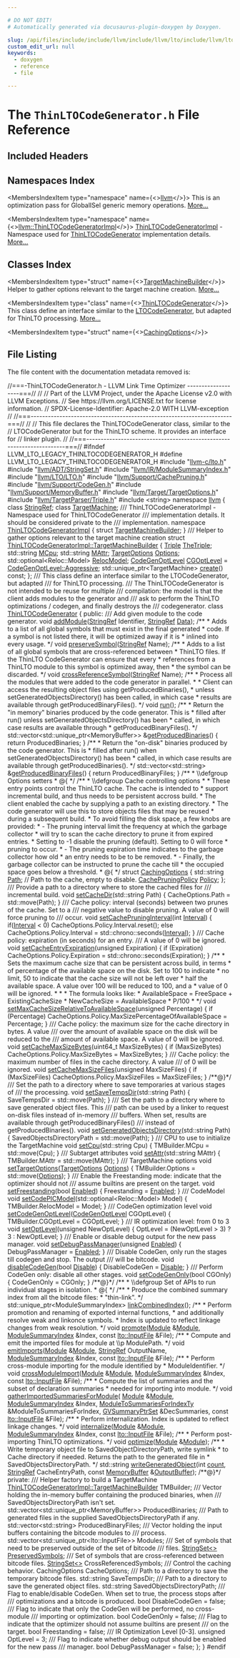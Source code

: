 ```yaml
---

# DO NOT EDIT!
# Automatically generated via docusaurus-plugin-doxygen by Doxygen.

slug: /api/files/include/include/llvm/include/llvm/lto/include/llvm/lto/legacy/thinltocodegenerator-h
custom_edit_url: null
keywords:
  - doxygen
  - reference
  - file

---
```





# The `ThinLTOCodeGenerator.h` File Reference

<DoxygenPage pluginConfig={pluginConfig}>



## Included Headers

<IncludesList>
<IncludesListItem
  filePath="llvm-c/lto.h"
  permalink="/docs/api/files/include/include/llvm-c/lto-h"
  isLocal="true" />
<IncludesListItem
  filePath="llvm/ADT/StringSet.h"
  permalink="/docs/api/files/include/include/llvm/include/llvm/adt/stringset-h"
  isLocal="true" />
<IncludesListItem
  filePath="llvm/IR/ModuleSummaryIndex.h"
  permalink="/docs/api/files/include/include/llvm/include/llvm/ir/modulesummaryindex-h"
  isLocal="true" />
<IncludesListItem
  filePath="llvm/LTO/LTO.h"
  permalink="/docs/api/files/include/include/llvm/include/llvm/lto/lto-h"
  isLocal="true" />
<IncludesListItem
  filePath="llvm/Support/CachePruning.h"
  permalink="/docs/api/files/include/include/llvm/include/llvm/support/cachepruning-h"
  isLocal="true" />
<IncludesListItem
  filePath="llvm/Support/CodeGen.h"
  permalink="/docs/api/files/include/include/llvm/include/llvm/support/codegen-h"
  isLocal="true" />
<IncludesListItem
  filePath="llvm/Support/MemoryBuffer.h"
  permalink="/docs/api/files/include/include/llvm/include/llvm/support/memorybuffer-h"
  isLocal="true" />
<IncludesListItem
  filePath="llvm/Target/TargetOptions.h"
  permalink="/docs/api/files/include/include/llvm/include/llvm/target/targetoptions-h"
  isLocal="true" />
<IncludesListItem
  filePath="llvm/TargetParser/Triple.h"
  permalink="/docs/api/files/include/include/llvm/include/llvm/targetparser/triple-h"
  isLocal="true" />
<IncludesListItem
  filePath="string"
  permalink=""
  isLocal="false" />
</IncludesList>

## Namespaces Index

<MembersIndex>

<MembersIndexItem
  type="namespace"
  name={<><a href="/docs/api/namespaces/llvm">llvm</a></>}>
This is an optimization pass for GlobalISel generic memory operations. <a href="/docs/api/namespaces/llvm/#details">More...</a>
</MembersIndexItem>

<MembersIndexItem
  type="namespace"
  name={<><a href="/docs/api/namespaces/llvm/thinltocodegeneratorimpl">llvm::ThinLTOCodeGeneratorImpl</a></>}>
<a href="/docs/api/namespaces/llvm/thinltocodegeneratorimpl">ThinLTOCodeGeneratorImpl</a> - Namespace used for <a href="/docs/api/classes/llvm/thinltocodegenerator">ThinLTOCodeGenerator</a> implementation details. <a href="/docs/api/namespaces/llvm/thinltocodegeneratorimpl/#details">More...</a>
</MembersIndexItem>

</MembersIndex>

## Classes Index

<MembersIndex>

<MembersIndexItem
  type="struct"
  name={<><a href="/docs/api/structs/llvm/thinltocodegeneratorimpl/targetmachinebuilder">TargetMachineBuilder</a></>}>
Helper to gather options relevant to the target machine creation. <a href="/docs/api/structs/llvm/thinltocodegeneratorimpl/targetmachinebuilder/#details">More...</a>
</MembersIndexItem>

<MembersIndexItem
  type="class"
  name={<><a href="/docs/api/classes/llvm/thinltocodegenerator">ThinLTOCodeGenerator</a></>}>
This class define an interface similar to the <a href="/docs/api/structs/llvm/ltocodegenerator">LTOCodeGenerator</a>, but adapted for ThinLTO processing. <a href="/docs/api/classes/llvm/thinltocodegenerator/#details">More...</a>
</MembersIndexItem>

<MembersIndexItem
  type="struct"
  name={<><a href="/docs/api/structs/llvm/thinltocodegenerator/cachingoptions">CachingOptions</a></>}>
</MembersIndexItem>

</MembersIndex>


## File Listing

The file content with the documentation metadata removed is:

<ProgramListing>

<Link id="l00001" /><CodeLine lineNumber="1"><Highlight kind="comment">//===-ThinLTOCodeGenerator.h - LLVM Link Time Optimizer -------------------===//</Highlight><Highlight kind="normal"></Highlight></CodeLine>
<Link id="l00002" /><CodeLine lineNumber="2"><Highlight kind="normal"></Highlight><Highlight kind="comment">//</Highlight><Highlight kind="normal"></Highlight></CodeLine>
<Link id="l00003" /><CodeLine lineNumber="3"><Highlight kind="normal"></Highlight><Highlight kind="comment">// Part of the LLVM Project, under the Apache License v2.0 with LLVM Exceptions.</Highlight><Highlight kind="normal"></Highlight></CodeLine>
<Link id="l00004" /><CodeLine lineNumber="4"><Highlight kind="normal"></Highlight><Highlight kind="comment">// See https://llvm.org/LICENSE.txt for license information.</Highlight><Highlight kind="normal"></Highlight></CodeLine>
<Link id="l00005" /><CodeLine lineNumber="5"><Highlight kind="normal"></Highlight><Highlight kind="comment">// SPDX-License-Identifier: Apache-2.0 WITH LLVM-exception</Highlight><Highlight kind="normal"></Highlight></CodeLine>
<Link id="l00006" /><CodeLine lineNumber="6"><Highlight kind="normal"></Highlight><Highlight kind="comment">//</Highlight><Highlight kind="normal"></Highlight></CodeLine>
<Link id="l00007" /><CodeLine lineNumber="7"><Highlight kind="normal"></Highlight><Highlight kind="comment">//===----------------------------------------------------------------------===//</Highlight><Highlight kind="normal"></Highlight></CodeLine>
<Link id="l00008" /><CodeLine lineNumber="8"><Highlight kind="normal"></Highlight><Highlight kind="comment">//</Highlight><Highlight kind="normal"></Highlight></CodeLine>
<Link id="l00009" /><CodeLine lineNumber="9"><Highlight kind="normal"></Highlight><Highlight kind="comment">// This file declares the ThinLTOCodeGenerator class, similar to the</Highlight><Highlight kind="normal"></Highlight></CodeLine>
<Link id="l00010" /><CodeLine lineNumber="10"><Highlight kind="normal"></Highlight><Highlight kind="comment">// LTOCodeGenerator but for the ThinLTO scheme. It provides an interface for</Highlight><Highlight kind="normal"></Highlight></CodeLine>
<Link id="l00011" /><CodeLine lineNumber="11"><Highlight kind="normal"></Highlight><Highlight kind="comment">// linker plugin.</Highlight><Highlight kind="normal"></Highlight></CodeLine>
<Link id="l00012" /><CodeLine lineNumber="12"><Highlight kind="normal"></Highlight><Highlight kind="comment">//</Highlight><Highlight kind="normal"></Highlight></CodeLine>
<Link id="l00013" /><CodeLine lineNumber="13"><Highlight kind="normal"></Highlight><Highlight kind="comment">//===----------------------------------------------------------------------===//</Highlight><Highlight kind="normal"></Highlight></CodeLine>
<Link id="l00014" /><CodeLine lineNumber="14"><Highlight kind="normal"></Highlight></CodeLine>
<Link id="l00015" /><CodeLine lineNumber="15"><Highlight kind="normal"></Highlight><Highlight kind="preprocessor">#ifndef LLVM&#95;LTO&#95;LEGACY&#95;THINLTOCODEGENERATOR&#95;H</Highlight><Highlight kind="normal"></Highlight></CodeLine>
<Link id="l00016" /><CodeLine lineNumber="16"><Highlight kind="normal"></Highlight><Highlight kind="preprocessor">#define LLVM&#95;LTO&#95;LEGACY&#95;THINLTOCODEGENERATOR&#95;H</Highlight><Highlight kind="normal"></Highlight></CodeLine>
<Link id="l00017" /><CodeLine lineNumber="17"><Highlight kind="normal"></Highlight></CodeLine>
<Link id="l00018" /><CodeLine lineNumber="18"><Highlight kind="normal"></Highlight><Highlight kind="preprocessor">#include &quot;<a href="/docs/api/files/include/include/llvm-c/lto-h">llvm-c/lto.h</a>&quot;</Highlight><Highlight kind="normal"></Highlight></CodeLine>
<Link id="l00019" /><CodeLine lineNumber="19"><Highlight kind="normal"></Highlight><Highlight kind="preprocessor">#include &quot;<a href="/docs/api/files/include/include/llvm/include/llvm/adt/stringset-h">llvm/ADT/StringSet.h</a>&quot;</Highlight><Highlight kind="normal"></Highlight></CodeLine>
<Link id="l00020" /><CodeLine lineNumber="20"><Highlight kind="normal"></Highlight><Highlight kind="preprocessor">#include &quot;<a href="/docs/api/files/include/include/llvm/include/llvm/ir/modulesummaryindex-h">llvm/IR/ModuleSummaryIndex.h</a>&quot;</Highlight><Highlight kind="normal"></Highlight></CodeLine>
<Link id="l00021" /><CodeLine lineNumber="21"><Highlight kind="normal"></Highlight><Highlight kind="preprocessor">#include &quot;<a href="/docs/api/files/include/include/llvm/include/llvm/lto/lto-h">llvm/LTO/LTO.h</a>&quot;</Highlight><Highlight kind="normal"></Highlight></CodeLine>
<Link id="l00022" /><CodeLine lineNumber="22"><Highlight kind="normal"></Highlight><Highlight kind="preprocessor">#include &quot;<a href="/docs/api/files/include/include/llvm/include/llvm/support/cachepruning-h">llvm/Support/CachePruning.h</a>&quot;</Highlight><Highlight kind="normal"></Highlight></CodeLine>
<Link id="l00023" /><CodeLine lineNumber="23"><Highlight kind="normal"></Highlight><Highlight kind="preprocessor">#include &quot;<a href="/docs/api/files/include/include/llvm/include/llvm/support/codegen-h">llvm/Support/CodeGen.h</a>&quot;</Highlight><Highlight kind="normal"></Highlight></CodeLine>
<Link id="l00024" /><CodeLine lineNumber="24"><Highlight kind="normal"></Highlight><Highlight kind="preprocessor">#include &quot;<a href="/docs/api/files/include/include/llvm/include/llvm/support/memorybuffer-h">llvm/Support/MemoryBuffer.h</a>&quot;</Highlight><Highlight kind="normal"></Highlight></CodeLine>
<Link id="l00025" /><CodeLine lineNumber="25"><Highlight kind="normal"></Highlight><Highlight kind="preprocessor">#include &quot;<a href="/docs/api/files/include/include/llvm/include/llvm/target/targetoptions-h">llvm/Target/TargetOptions.h</a>&quot;</Highlight><Highlight kind="normal"></Highlight></CodeLine>
<Link id="l00026" /><CodeLine lineNumber="26"><Highlight kind="normal"></Highlight><Highlight kind="preprocessor">#include &quot;<a href="/docs/api/files/include/include/llvm/include/llvm/targetparser/triple-h">llvm/TargetParser/Triple.h</a>&quot;</Highlight><Highlight kind="normal"></Highlight></CodeLine>
<Link id="l00027" /><CodeLine lineNumber="27"><Highlight kind="normal"></Highlight></CodeLine>
<Link id="l00028" /><CodeLine lineNumber="28"><Highlight kind="normal"></Highlight><Highlight kind="preprocessor">#include &lt;string&gt;</Highlight><Highlight kind="normal"></Highlight></CodeLine>
<Link id="l00029" /><CodeLine lineNumber="29"><Highlight kind="normal"></Highlight></CodeLine>
<Link id="l00030" /><CodeLine lineNumber="30"><Highlight kind="normal"></Highlight><Highlight kind="keyword">namespace </Highlight><Highlight kind="normal"><a href="/docs/api/namespaces/llvm">llvm</a> &#123;</Highlight></CodeLine>
<Link id="l00031" /><CodeLine lineNumber="31"><Highlight kind="normal"></Highlight><Highlight kind="keyword">class </Highlight><Highlight kind="normal"><a href="/docs/api/classes/llvm/stringref">StringRef</a>;</Highlight></CodeLine>
<Link id="l00032" /><CodeLine lineNumber="32"><Highlight kind="normal"></Highlight><Highlight kind="keyword">class </Highlight><Highlight kind="normal"><a href="/docs/api/classes/llvm/targetmachine">TargetMachine</a>;</Highlight></CodeLine>
<Link id="l00033" /><CodeLine lineNumber="33"><Highlight kind="normal"></Highlight><Highlight kind="comment"></Highlight></CodeLine>
<Link id="l00034" /><CodeLine lineNumber="34"><Highlight kind="comment">/// ThinLTOCodeGeneratorImpl - Namespace used for ThinLTOCodeGenerator</Highlight></CodeLine>
<Link id="l00035" /><CodeLine lineNumber="35"><Highlight kind="comment">/// implementation details. It should be considered private to the</Highlight></CodeLine>
<Link id="l00036" /><CodeLine lineNumber="36"><Highlight kind="comment">/// implementation.</Highlight><Highlight kind="normal"></Highlight></CodeLine>
<Link id="l00037" /><CodeLine lineNumber="37" lineLink="/docs/api/namespaces/llvm/thinltocodegeneratorimpl"><Highlight kind="normal"></Highlight><Highlight kind="keyword">namespace </Highlight><Highlight kind="normal"><a href="/docs/api/namespaces/llvm/thinltocodegeneratorimpl">ThinLTOCodeGeneratorImpl</a> &#123;</Highlight></CodeLine>
<Link id="l00038" /><CodeLine lineNumber="38"><Highlight kind="normal"></Highlight><Highlight kind="keyword">struct </Highlight><Highlight kind="normal"><a href="/docs/api/structs/llvm/thinltocodegeneratorimpl/targetmachinebuilder">TargetMachineBuilder</a>;</Highlight></CodeLine>
<Link id="l00039" /><CodeLine lineNumber="39"><Highlight kind="normal">&#125;</Highlight></CodeLine>
<Link id="l00040" /><CodeLine lineNumber="40"><Highlight kind="normal"></Highlight><Highlight kind="comment"></Highlight></CodeLine>
<Link id="l00041" /><CodeLine lineNumber="41"><Highlight kind="comment">/// Helper to gather options relevant to the target machine creation</Highlight><Highlight kind="normal"></Highlight></CodeLine>
<Link id="l00042" /><CodeLine lineNumber="42" lineLink="/docs/api/structs/llvm/thinltocodegeneratorimpl/targetmachinebuilder"><Highlight kind="normal"></Highlight><Highlight kind="keyword">struct </Highlight><Highlight kind="normal"><a href="/docs/api/structs/llvm/thinltocodegeneratorimpl/targetmachinebuilder">ThinLTOCodeGeneratorImpl::TargetMachineBuilder</a> &#123;</Highlight></CodeLine>
<Link id="l00043" /><CodeLine lineNumber="43" lineLink="/docs/api/structs/llvm/thinltocodegeneratorimpl/targetmachinebuilder/#a3d090359baa2bc30408e907adda03fac"><Highlight kind="normal">  <a href="/docs/api/classes/llvm/triple">Triple</a> <a href="/docs/api/structs/llvm/thinltocodegeneratorimpl/targetmachinebuilder/#a3d090359baa2bc30408e907adda03fac">TheTriple</a>;</Highlight></CodeLine>
<Link id="l00044" /><CodeLine lineNumber="44" lineLink="/docs/api/structs/llvm/thinltocodegeneratorimpl/targetmachinebuilder/#a06cf12c8177f10834c0aead2763f9120"><Highlight kind="normal">  std::string <a href="/docs/api/structs/llvm/thinltocodegeneratorimpl/targetmachinebuilder/#a06cf12c8177f10834c0aead2763f9120">MCpu</a>;</Highlight></CodeLine>
<Link id="l00045" /><CodeLine lineNumber="45" lineLink="/docs/api/structs/llvm/thinltocodegeneratorimpl/targetmachinebuilder/#a2eb44751a3e8aff58119fd0145dd7d18"><Highlight kind="normal">  std::string <a href="/docs/api/structs/llvm/thinltocodegeneratorimpl/targetmachinebuilder/#a2eb44751a3e8aff58119fd0145dd7d18">MAttr</a>;</Highlight></CodeLine>
<Link id="l00046" /><CodeLine lineNumber="46" lineLink="/docs/api/structs/llvm/thinltocodegeneratorimpl/targetmachinebuilder/#ab2453cdc658e93b250f98b04e27be439"><Highlight kind="normal">  <a href="/docs/api/classes/llvm/targetoptions">TargetOptions</a> <a href="/docs/api/structs/llvm/thinltocodegeneratorimpl/targetmachinebuilder/#ab2453cdc658e93b250f98b04e27be439">Options</a>;</Highlight></CodeLine>
<Link id="l00047" /><CodeLine lineNumber="47" lineLink="/docs/api/structs/llvm/thinltocodegeneratorimpl/targetmachinebuilder/#ac601aa74c8e90d0be29cf5228279f20d"><Highlight kind="normal">  std::optional&lt;Reloc::Model&gt; <a href="/docs/api/structs/llvm/thinltocodegeneratorimpl/targetmachinebuilder/#ac601aa74c8e90d0be29cf5228279f20d">RelocModel</a>;</Highlight></CodeLine>
<Link id="l00048" /><CodeLine lineNumber="48" lineLink="/docs/api/structs/llvm/thinltocodegeneratorimpl/targetmachinebuilder/#add469ed4300520656f905214e9c3dbb6"><Highlight kind="normal">  <a href="/docs/api/namespaces/llvm/#a8ec1bf8d7b792ca9fac56f8514db18d2">CodeGenOptLevel</a> <a href="/docs/api/structs/llvm/thinltocodegeneratorimpl/targetmachinebuilder/#add469ed4300520656f905214e9c3dbb6">CGOptLevel</a> = <a href="/docs/api/namespaces/llvm/#a8ec1bf8d7b792ca9fac56f8514db18d2a389a96d0d9b3feb46b8c9d941566a4ae">CodeGenOptLevel::Aggressive</a>;</Highlight></CodeLine>
<Link id="l00049" /><CodeLine lineNumber="49"><Highlight kind="normal"></Highlight></CodeLine>
<Link id="l00050" /><CodeLine lineNumber="50"><Highlight kind="normal">  std::unique&#95;ptr&lt;TargetMachine&gt; <a href="/docs/api/structs/llvm/thinltocodegeneratorimpl/targetmachinebuilder/#a057a55d2ecdfd54087c9d8ffbe9f9c2a">create</a>() </Highlight><Highlight kind="keyword">const</Highlight><Highlight kind="normal">;</Highlight></CodeLine>
<Link id="l00051" /><CodeLine lineNumber="51"><Highlight kind="normal">&#125;;</Highlight></CodeLine>
<Link id="l00052" /><CodeLine lineNumber="52"><Highlight kind="normal"></Highlight><Highlight kind="comment"></Highlight></CodeLine>
<Link id="l00053" /><CodeLine lineNumber="53"><Highlight kind="comment">/// This class define an interface similar to the LTOCodeGenerator, but adapted</Highlight></CodeLine>
<Link id="l00054" /><CodeLine lineNumber="54"><Highlight kind="comment">/// for ThinLTO processing.</Highlight></CodeLine>
<Link id="l00055" /><CodeLine lineNumber="55"><Highlight kind="comment">/// The ThinLTOCodeGenerator is not intended to be reuse for multiple</Highlight></CodeLine>
<Link id="l00056" /><CodeLine lineNumber="56"><Highlight kind="comment">/// compilation: the model is that the client adds modules to the generator and</Highlight></CodeLine>
<Link id="l00057" /><CodeLine lineNumber="57"><Highlight kind="comment">/// ask to perform the ThinLTO optimizations / codegen, and finally destroys the</Highlight></CodeLine>
<Link id="l00058" /><CodeLine lineNumber="58"><Highlight kind="comment">/// codegenerator.</Highlight><Highlight kind="normal"></Highlight></CodeLine>
<Link id="l00059" /><CodeLine lineNumber="59" lineLink="/docs/api/classes/llvm/thinltocodegenerator"><Highlight kind="normal"></Highlight><Highlight kind="keyword">class </Highlight><Highlight kind="normal"><a href="/docs/api/classes/llvm/thinltocodegenerator">ThinLTOCodeGenerator</a> &#123;</Highlight></CodeLine>
<Link id="l00060" /><CodeLine lineNumber="60"><Highlight kind="normal"></Highlight><Highlight kind="keyword">public</Highlight><Highlight kind="normal">:</Highlight><Highlight kind="comment"></Highlight></CodeLine>
<Link id="l00061" /><CodeLine lineNumber="61"><Highlight kind="comment">  /// Add given module to the code generator.</Highlight><Highlight kind="normal"></Highlight></CodeLine>
<Link id="l00062" /><CodeLine lineNumber="62"><Highlight kind="normal">  </Highlight><Highlight kind="keywordtype">void</Highlight><Highlight kind="normal"> <a href="/docs/api/classes/llvm/thinltocodegenerator/#aae11df24f1943d8d885a6cc0f6504b25">addModule</a>(<a href="/docs/api/classes/llvm/stringref">StringRef</a> Identifier, <a href="/docs/api/classes/llvm/stringref">StringRef</a> <a href="/docs/api/namespaces/llvm/#aa20539e89704d20b98b97e9c3feac934">Data</a>);</Highlight></CodeLine>
<Link id="l00063" /><CodeLine lineNumber="63"><Highlight kind="normal"></Highlight><Highlight kind="comment"></Highlight></CodeLine>
<Link id="l00064" /><CodeLine lineNumber="64"><Highlight kind="comment">  /&#42;&#42;</Highlight></CodeLine>
<Link id="l00065" /><CodeLine lineNumber="65"><Highlight kind="comment">   &#42; Adds to a list of all global symbols that must exist in the final generated</Highlight></CodeLine>
<Link id="l00066" /><CodeLine lineNumber="66"><Highlight kind="comment">   &#42; code. If a symbol is not listed there, it will be optimized away if it is</Highlight></CodeLine>
<Link id="l00067" /><CodeLine lineNumber="67"><Highlight kind="comment">   &#42; inlined into every usage.</Highlight></CodeLine>
<Link id="l00068" /><CodeLine lineNumber="68"><Highlight kind="comment">   &#42;/</Highlight><Highlight kind="normal"></Highlight></CodeLine>
<Link id="l00069" /><CodeLine lineNumber="69"><Highlight kind="normal">  </Highlight><Highlight kind="keywordtype">void</Highlight><Highlight kind="normal"> <a href="/docs/api/classes/llvm/thinltocodegenerator/#a0d863527fbd7b2fe4ca8dc51d6c8d525">preserveSymbol</a>(<a href="/docs/api/classes/llvm/stringref">StringRef</a> Name);</Highlight></CodeLine>
<Link id="l00070" /><CodeLine lineNumber="70"><Highlight kind="normal"></Highlight><Highlight kind="comment"></Highlight></CodeLine>
<Link id="l00071" /><CodeLine lineNumber="71"><Highlight kind="comment">  /&#42;&#42;</Highlight></CodeLine>
<Link id="l00072" /><CodeLine lineNumber="72"><Highlight kind="comment">   &#42; Adds to a list of all global symbols that are cross-referenced between</Highlight></CodeLine>
<Link id="l00073" /><CodeLine lineNumber="73"><Highlight kind="comment">   &#42; ThinLTO files. If the ThinLTO CodeGenerator can ensure that every</Highlight></CodeLine>
<Link id="l00074" /><CodeLine lineNumber="74"><Highlight kind="comment">   &#42; references from a ThinLTO module to this symbol is optimized away, then</Highlight></CodeLine>
<Link id="l00075" /><CodeLine lineNumber="75"><Highlight kind="comment">   &#42; the symbol can be discarded.</Highlight></CodeLine>
<Link id="l00076" /><CodeLine lineNumber="76"><Highlight kind="comment">   &#42;/</Highlight><Highlight kind="normal"></Highlight></CodeLine>
<Link id="l00077" /><CodeLine lineNumber="77"><Highlight kind="normal">  </Highlight><Highlight kind="keywordtype">void</Highlight><Highlight kind="normal"> <a href="/docs/api/classes/llvm/thinltocodegenerator/#a8fc86965bafc089b4e28d6bc3c9b71ab">crossReferenceSymbol</a>(<a href="/docs/api/classes/llvm/stringref">StringRef</a> Name);</Highlight></CodeLine>
<Link id="l00078" /><CodeLine lineNumber="78"><Highlight kind="normal"></Highlight><Highlight kind="comment"></Highlight></CodeLine>
<Link id="l00079" /><CodeLine lineNumber="79"><Highlight kind="comment">  /&#42;&#42;</Highlight></CodeLine>
<Link id="l00080" /><CodeLine lineNumber="80"><Highlight kind="comment">   &#42; Process all the modules that were added to the code generator in parallel.</Highlight></CodeLine>
<Link id="l00081" /><CodeLine lineNumber="81"><Highlight kind="comment">   &#42;</Highlight></CodeLine>
<Link id="l00082" /><CodeLine lineNumber="82"><Highlight kind="comment">   &#42; Client can access the resulting object files using getProducedBinaries(),</Highlight></CodeLine>
<Link id="l00083" /><CodeLine lineNumber="83"><Highlight kind="comment">   &#42; unless setGeneratedObjectsDirectory() has been called, in which case</Highlight></CodeLine>
<Link id="l00084" /><CodeLine lineNumber="84"><Highlight kind="comment">   &#42; results are available through getProducedBinaryFiles().</Highlight></CodeLine>
<Link id="l00085" /><CodeLine lineNumber="85"><Highlight kind="comment">   &#42;/</Highlight><Highlight kind="normal"></Highlight></CodeLine>
<Link id="l00086" /><CodeLine lineNumber="86"><Highlight kind="normal">  </Highlight><Highlight kind="keywordtype">void</Highlight><Highlight kind="normal"> <a href="/docs/api/classes/llvm/thinltocodegenerator/#a8f109c8e5687e9ee05ee86648c229398">run</a>();</Highlight></CodeLine>
<Link id="l00087" /><CodeLine lineNumber="87"><Highlight kind="normal"></Highlight><Highlight kind="comment"></Highlight></CodeLine>
<Link id="l00088" /><CodeLine lineNumber="88"><Highlight kind="comment">  /&#42;&#42;</Highlight></CodeLine>
<Link id="l00089" /><CodeLine lineNumber="89"><Highlight kind="comment">   &#42; Return the &quot;in memory&quot; binaries produced by the code generator. This is</Highlight></CodeLine>
<Link id="l00090" /><CodeLine lineNumber="90"><Highlight kind="comment">   &#42; filled after run() unless setGeneratedObjectsDirectory() has been</Highlight></CodeLine>
<Link id="l00091" /><CodeLine lineNumber="91"><Highlight kind="comment">   &#42; called, in which case results are available through</Highlight></CodeLine>
<Link id="l00092" /><CodeLine lineNumber="92"><Highlight kind="comment">   &#42; getProducedBinaryFiles().</Highlight></CodeLine>
<Link id="l00093" /><CodeLine lineNumber="93"><Highlight kind="comment">   &#42;/</Highlight><Highlight kind="normal"></Highlight></CodeLine>
<Link id="l00094" /><CodeLine lineNumber="94" lineLink="/docs/api/classes/llvm/thinltocodegenerator/#a73f6c6916269fbca6fd4a36fa8435af4"><Highlight kind="normal">  std::vector&lt;std::unique&#95;ptr&lt;MemoryBuffer&gt;&gt; &amp;<a href="/docs/api/classes/llvm/thinltocodegenerator/#a73f6c6916269fbca6fd4a36fa8435af4">getProducedBinaries</a>() &#123;</Highlight></CodeLine>
<Link id="l00095" /><CodeLine lineNumber="95"><Highlight kind="normal">    </Highlight><Highlight kind="keywordflow">return</Highlight><Highlight kind="normal"> ProducedBinaries;</Highlight></CodeLine>
<Link id="l00096" /><CodeLine lineNumber="96"><Highlight kind="normal">  &#125;</Highlight></CodeLine>
<Link id="l00097" /><CodeLine lineNumber="97"><Highlight kind="normal"></Highlight><Highlight kind="comment"></Highlight></CodeLine>
<Link id="l00098" /><CodeLine lineNumber="98"><Highlight kind="comment">  /&#42;&#42;</Highlight></CodeLine>
<Link id="l00099" /><CodeLine lineNumber="99"><Highlight kind="comment">   &#42; Return the &quot;on-disk&quot; binaries produced by the code generator. This is</Highlight></CodeLine>
<Link id="l00100" /><CodeLine lineNumber="100"><Highlight kind="comment">   &#42; filled after run() when setGeneratedObjectsDirectory() has been</Highlight></CodeLine>
<Link id="l00101" /><CodeLine lineNumber="101"><Highlight kind="comment">   &#42; called, in which case results are available through getProducedBinaries().</Highlight></CodeLine>
<Link id="l00102" /><CodeLine lineNumber="102"><Highlight kind="comment">   &#42;/</Highlight><Highlight kind="normal"></Highlight></CodeLine>
<Link id="l00103" /><CodeLine lineNumber="103" lineLink="/docs/api/classes/llvm/thinltocodegenerator/#ab7aef709e1748908f580b2a8427c5a0f"><Highlight kind="normal">  std::vector&lt;std::string&gt; &amp;<a href="/docs/api/classes/llvm/thinltocodegenerator/#ab7aef709e1748908f580b2a8427c5a0f">getProducedBinaryFiles</a>() &#123;</Highlight></CodeLine>
<Link id="l00104" /><CodeLine lineNumber="104"><Highlight kind="normal">    </Highlight><Highlight kind="keywordflow">return</Highlight><Highlight kind="normal"> ProducedBinaryFiles;</Highlight></CodeLine>
<Link id="l00105" /><CodeLine lineNumber="105"><Highlight kind="normal">  &#125;</Highlight></CodeLine>
<Link id="l00106" /><CodeLine lineNumber="106"><Highlight kind="normal"></Highlight><Highlight kind="comment"></Highlight></CodeLine>
<Link id="l00107" /><CodeLine lineNumber="107"><Highlight kind="comment">  /&#42;&#42;</Highlight></CodeLine>
<Link id="l00108" /><CodeLine lineNumber="108"><Highlight kind="comment">   &#42; \\defgroup Options setters</Highlight></CodeLine>
<Link id="l00109" /><CodeLine lineNumber="109"><Highlight kind="comment">   &#42; @&#123;</Highlight></CodeLine>
<Link id="l00110" /><CodeLine lineNumber="110"><Highlight kind="comment">   &#42;/</Highlight><Highlight kind="normal"></Highlight></CodeLine>
<Link id="l00111" /><CodeLine lineNumber="111"><Highlight kind="normal"></Highlight><Highlight kind="comment"></Highlight></CodeLine>
<Link id="l00112" /><CodeLine lineNumber="112"><Highlight kind="comment">  /&#42;&#42;</Highlight></CodeLine>
<Link id="l00113" /><CodeLine lineNumber="113"><Highlight kind="comment">   &#42; \\defgroup Cache controlling options</Highlight></CodeLine>
<Link id="l00114" /><CodeLine lineNumber="114"><Highlight kind="comment">   &#42;</Highlight></CodeLine>
<Link id="l00115" /><CodeLine lineNumber="115"><Highlight kind="comment">   &#42; These entry points control the ThinLTO cache. The cache is intended to</Highlight></CodeLine>
<Link id="l00116" /><CodeLine lineNumber="116"><Highlight kind="comment">   &#42; support incremental build, and thus needs to be persistent accross build.</Highlight></CodeLine>
<Link id="l00117" /><CodeLine lineNumber="117"><Highlight kind="comment">   &#42; The client enabled the cache by supplying a path to an existing directory.</Highlight></CodeLine>
<Link id="l00118" /><CodeLine lineNumber="118"><Highlight kind="comment">   &#42; The code generator will use this to store objects files that may be reused</Highlight></CodeLine>
<Link id="l00119" /><CodeLine lineNumber="119"><Highlight kind="comment">   &#42; during a subsequent build.</Highlight></CodeLine>
<Link id="l00120" /><CodeLine lineNumber="120"><Highlight kind="comment">   &#42; To avoid filling the disk space, a few knobs are provided:</Highlight></CodeLine>
<Link id="l00121" /><CodeLine lineNumber="121"><Highlight kind="comment">   &#42;  - The pruning interval limit the frequency at which the garbage collector</Highlight></CodeLine>
<Link id="l00122" /><CodeLine lineNumber="122"><Highlight kind="comment">   &#42;    will try to scan the cache directory to prune it from expired entries.</Highlight></CodeLine>
<Link id="l00123" /><CodeLine lineNumber="123"><Highlight kind="comment">   &#42;    Setting to -1 disable the pruning (default). Setting to 0 will force</Highlight></CodeLine>
<Link id="l00124" /><CodeLine lineNumber="124"><Highlight kind="comment">   &#42;    pruning to occur.</Highlight></CodeLine>
<Link id="l00125" /><CodeLine lineNumber="125"><Highlight kind="comment">   &#42;  - The pruning expiration time indicates to the garbage collector how old</Highlight></CodeLine>
<Link id="l00126" /><CodeLine lineNumber="126"><Highlight kind="comment">   &#42;    an entry needs to be to be removed.</Highlight></CodeLine>
<Link id="l00127" /><CodeLine lineNumber="127"><Highlight kind="comment">   &#42;  - Finally, the garbage collector can be instructed to prune the cache till</Highlight></CodeLine>
<Link id="l00128" /><CodeLine lineNumber="128"><Highlight kind="comment">   &#42;    the occupied space goes below a threshold.</Highlight></CodeLine>
<Link id="l00129" /><CodeLine lineNumber="129"><Highlight kind="comment">   &#42; @&#123;</Highlight></CodeLine>
<Link id="l00130" /><CodeLine lineNumber="130"><Highlight kind="comment">   &#42;/</Highlight><Highlight kind="normal"></Highlight></CodeLine>
<Link id="l00131" /><CodeLine lineNumber="131"><Highlight kind="normal"></Highlight></CodeLine>
<Link id="l00132" /><CodeLine lineNumber="132" lineLink="/docs/api/structs/llvm/thinltocodegenerator/cachingoptions"><Highlight kind="normal">  </Highlight><Highlight kind="keyword">struct </Highlight><Highlight kind="normal"><a href="/docs/api/structs/llvm/thinltocodegenerator/cachingoptions">CachingOptions</a> &#123;</Highlight></CodeLine>
<Link id="l00133" /><CodeLine lineNumber="133" lineLink="/docs/api/structs/llvm/thinltocodegenerator/cachingoptions/#aec4d0b35e16bcaf5522500a0e9b010e3"><Highlight kind="normal">    std::string <a href="/docs/api/structs/llvm/thinltocodegenerator/cachingoptions/#aec4d0b35e16bcaf5522500a0e9b010e3">Path</a>;                    </Highlight><Highlight kind="comment">// Path to the cache, empty to disable.</Highlight><Highlight kind="normal"></Highlight></CodeLine>
<Link id="l00134" /><CodeLine lineNumber="134" lineLink="/docs/api/structs/llvm/thinltocodegenerator/cachingoptions/#a0c6cbe7cffe024542cc0447130db89a3"><Highlight kind="normal">    <a href="/docs/api/structs/llvm/cachepruningpolicy">CachePruningPolicy</a> <a href="/docs/api/structs/llvm/thinltocodegenerator/cachingoptions/#a0c6cbe7cffe024542cc0447130db89a3">Policy</a>;</Highlight></CodeLine>
<Link id="l00135" /><CodeLine lineNumber="135"><Highlight kind="normal">  &#125;;</Highlight></CodeLine>
<Link id="l00136" /><CodeLine lineNumber="136"><Highlight kind="normal"></Highlight><Highlight kind="comment"></Highlight></CodeLine>
<Link id="l00137" /><CodeLine lineNumber="137"><Highlight kind="comment">  /// Provide a path to a directory where to store the cached files for</Highlight></CodeLine>
<Link id="l00138" /><CodeLine lineNumber="138"><Highlight kind="comment">  /// incremental build.</Highlight><Highlight kind="normal"></Highlight></CodeLine>
<Link id="l00139" /><CodeLine lineNumber="139" lineLink="/docs/api/groups/cache/#ga13ac54ea2d670ae2b55c55d552ae2d2d"><Highlight kind="normal">  </Highlight><Highlight kind="keywordtype">void</Highlight><Highlight kind="normal"> <a href="/docs/api/groups/cache/#ga13ac54ea2d670ae2b55c55d552ae2d2d">setCacheDir</a>(std::string Path) &#123; CacheOptions.Path = std::move(Path); &#125;</Highlight></CodeLine>
<Link id="l00140" /><CodeLine lineNumber="140"><Highlight kind="normal"></Highlight><Highlight kind="comment"></Highlight></CodeLine>
<Link id="l00141" /><CodeLine lineNumber="141"><Highlight kind="comment">  /// Cache policy: interval (seconds) between two prunes of the cache. Set to a</Highlight></CodeLine>
<Link id="l00142" /><CodeLine lineNumber="142"><Highlight kind="comment">  /// negative value to disable pruning. A value of 0 will force pruning to</Highlight></CodeLine>
<Link id="l00143" /><CodeLine lineNumber="143"><Highlight kind="comment">  /// occur.</Highlight><Highlight kind="normal"></Highlight></CodeLine>
<Link id="l00144" /><CodeLine lineNumber="144" lineLink="/docs/api/groups/cache/#ga190f2d73ac70288b5323a0881fa0c727"><Highlight kind="normal">  </Highlight><Highlight kind="keywordtype">void</Highlight><Highlight kind="normal"> <a href="/docs/api/groups/cache/#ga190f2d73ac70288b5323a0881fa0c727">setCachePruningInterval</a>(</Highlight><Highlight kind="keywordtype">int</Highlight><Highlight kind="normal"> <a href="/docs/api/files/lib/lib/debuginfo/lib/debuginfo/msf/mappedblockstream-cpp/#a4ab9bd667f674c16b2cee01ab8823644">Interval</a>) &#123;</Highlight></CodeLine>
<Link id="l00145" /><CodeLine lineNumber="145"><Highlight kind="normal">    </Highlight><Highlight kind="keywordflow">if</Highlight><Highlight kind="normal">(<a href="/docs/api/files/lib/lib/debuginfo/lib/debuginfo/msf/mappedblockstream-cpp/#a4ab9bd667f674c16b2cee01ab8823644">Interval</a> &lt; 0)</Highlight></CodeLine>
<Link id="l00146" /><CodeLine lineNumber="146"><Highlight kind="normal">      CacheOptions.Policy.Interval.reset();</Highlight></CodeLine>
<Link id="l00147" /><CodeLine lineNumber="147"><Highlight kind="normal">    </Highlight><Highlight kind="keywordflow">else</Highlight><Highlight kind="normal"></Highlight></CodeLine>
<Link id="l00148" /><CodeLine lineNumber="148"><Highlight kind="normal">      CacheOptions.Policy.Interval = std::chrono::seconds(<a href="/docs/api/files/lib/lib/debuginfo/lib/debuginfo/msf/mappedblockstream-cpp/#a4ab9bd667f674c16b2cee01ab8823644">Interval</a>);</Highlight></CodeLine>
<Link id="l00149" /><CodeLine lineNumber="149"><Highlight kind="normal">  &#125;</Highlight></CodeLine>
<Link id="l00150" /><CodeLine lineNumber="150"><Highlight kind="normal"></Highlight><Highlight kind="comment"></Highlight></CodeLine>
<Link id="l00151" /><CodeLine lineNumber="151"><Highlight kind="comment">  /// Cache policy: expiration (in seconds) for an entry.</Highlight></CodeLine>
<Link id="l00152" /><CodeLine lineNumber="152"><Highlight kind="comment">  /// A value of 0 will be ignored.</Highlight><Highlight kind="normal"></Highlight></CodeLine>
<Link id="l00153" /><CodeLine lineNumber="153" lineLink="/docs/api/groups/cache/#ga5ba128cec363595b8cb8d403509b71d7"><Highlight kind="normal">  </Highlight><Highlight kind="keywordtype">void</Highlight><Highlight kind="normal"> <a href="/docs/api/groups/cache/#ga5ba128cec363595b8cb8d403509b71d7">setCacheEntryExpiration</a>(</Highlight><Highlight kind="keywordtype">unsigned</Highlight><Highlight kind="normal"> Expiration) &#123;</Highlight></CodeLine>
<Link id="l00154" /><CodeLine lineNumber="154"><Highlight kind="normal">    </Highlight><Highlight kind="keywordflow">if</Highlight><Highlight kind="normal"> (Expiration)</Highlight></CodeLine>
<Link id="l00155" /><CodeLine lineNumber="155"><Highlight kind="normal">      CacheOptions.Policy.Expiration = std::chrono::seconds(Expiration);</Highlight></CodeLine>
<Link id="l00156" /><CodeLine lineNumber="156"><Highlight kind="normal">  &#125;</Highlight></CodeLine>
<Link id="l00157" /><CodeLine lineNumber="157"><Highlight kind="normal"></Highlight><Highlight kind="comment"></Highlight></CodeLine>
<Link id="l00158" /><CodeLine lineNumber="158"><Highlight kind="comment">  /&#42;&#42;</Highlight></CodeLine>
<Link id="l00159" /><CodeLine lineNumber="159"><Highlight kind="comment">   &#42; Sets the maximum cache size that can be persistent across build, in terms</Highlight></CodeLine>
<Link id="l00160" /><CodeLine lineNumber="160"><Highlight kind="comment">   &#42; of percentage of the available space on the disk. Set to 100 to indicate</Highlight></CodeLine>
<Link id="l00161" /><CodeLine lineNumber="161"><Highlight kind="comment">   &#42; no limit, 50 to indicate that the cache size will not be left over</Highlight></CodeLine>
<Link id="l00162" /><CodeLine lineNumber="162"><Highlight kind="comment">   &#42; half the available space. A value over 100 will be reduced to 100, and a</Highlight></CodeLine>
<Link id="l00163" /><CodeLine lineNumber="163"><Highlight kind="comment">   &#42; value of 0 will be ignored.</Highlight></CodeLine>
<Link id="l00164" /><CodeLine lineNumber="164"><Highlight kind="comment">   &#42;</Highlight></CodeLine>
<Link id="l00165" /><CodeLine lineNumber="165"><Highlight kind="comment">   &#42;</Highlight></CodeLine>
<Link id="l00166" /><CodeLine lineNumber="166"><Highlight kind="comment">   &#42; The formula looks like:</Highlight></CodeLine>
<Link id="l00167" /><CodeLine lineNumber="167"><Highlight kind="comment">   &#42;  AvailableSpace = FreeSpace + ExistingCacheSize</Highlight></CodeLine>
<Link id="l00168" /><CodeLine lineNumber="168"><Highlight kind="comment">   &#42;  NewCacheSize = AvailableSpace &#42; P/100</Highlight></CodeLine>
<Link id="l00169" /><CodeLine lineNumber="169"><Highlight kind="comment">   &#42;</Highlight></CodeLine>
<Link id="l00170" /><CodeLine lineNumber="170"><Highlight kind="comment">   &#42;/</Highlight><Highlight kind="normal"></Highlight></CodeLine>
<Link id="l00171" /><CodeLine lineNumber="171" lineLink="/docs/api/groups/cache/#ga724a34dbf10eb5f09062e52237ea0e96"><Highlight kind="normal">  </Highlight><Highlight kind="keywordtype">void</Highlight><Highlight kind="normal"> <a href="/docs/api/groups/cache/#ga724a34dbf10eb5f09062e52237ea0e96">setMaxCacheSizeRelativeToAvailableSpace</a>(</Highlight><Highlight kind="keywordtype">unsigned</Highlight><Highlight kind="normal"> Percentage) &#123;</Highlight></CodeLine>
<Link id="l00172" /><CodeLine lineNumber="172"><Highlight kind="normal">    </Highlight><Highlight kind="keywordflow">if</Highlight><Highlight kind="normal"> (Percentage)</Highlight></CodeLine>
<Link id="l00173" /><CodeLine lineNumber="173"><Highlight kind="normal">      CacheOptions.Policy.MaxSizePercentageOfAvailableSpace = Percentage;</Highlight></CodeLine>
<Link id="l00174" /><CodeLine lineNumber="174"><Highlight kind="normal">  &#125;</Highlight></CodeLine>
<Link id="l00175" /><CodeLine lineNumber="175"><Highlight kind="normal"></Highlight><Highlight kind="comment"></Highlight></CodeLine>
<Link id="l00176" /><CodeLine lineNumber="176"><Highlight kind="comment">  /// Cache policy: the maximum size for the cache directory in bytes. A value</Highlight></CodeLine>
<Link id="l00177" /><CodeLine lineNumber="177"><Highlight kind="comment">  /// over the amount of available space on the disk will be reduced to the</Highlight></CodeLine>
<Link id="l00178" /><CodeLine lineNumber="178"><Highlight kind="comment">  /// amount of available space. A value of 0 will be ignored.</Highlight><Highlight kind="normal"></Highlight></CodeLine>
<Link id="l00179" /><CodeLine lineNumber="179" lineLink="/docs/api/groups/cache/#ga755ef880ddfb2ecdf8b5cae2d611dd78"><Highlight kind="normal">  </Highlight><Highlight kind="keywordtype">void</Highlight><Highlight kind="normal"> <a href="/docs/api/groups/cache/#ga755ef880ddfb2ecdf8b5cae2d611dd78">setCacheMaxSizeBytes</a>(uint64&#95;t MaxSizeBytes) &#123;</Highlight></CodeLine>
<Link id="l00180" /><CodeLine lineNumber="180"><Highlight kind="normal">    </Highlight><Highlight kind="keywordflow">if</Highlight><Highlight kind="normal"> (MaxSizeBytes)</Highlight></CodeLine>
<Link id="l00181" /><CodeLine lineNumber="181"><Highlight kind="normal">      CacheOptions.Policy.MaxSizeBytes = MaxSizeBytes;</Highlight></CodeLine>
<Link id="l00182" /><CodeLine lineNumber="182"><Highlight kind="normal">  &#125;</Highlight></CodeLine>
<Link id="l00183" /><CodeLine lineNumber="183"><Highlight kind="normal"></Highlight><Highlight kind="comment"></Highlight></CodeLine>
<Link id="l00184" /><CodeLine lineNumber="184"><Highlight kind="comment">  /// Cache policy: the maximum number of files in the cache directory. A value</Highlight></CodeLine>
<Link id="l00185" /><CodeLine lineNumber="185"><Highlight kind="comment">  /// of 0 will be ignored.</Highlight><Highlight kind="normal"></Highlight></CodeLine>
<Link id="l00186" /><CodeLine lineNumber="186" lineLink="/docs/api/groups/cache/#gaca3298ccd1bd11e22a2119a0868177b4"><Highlight kind="normal">  </Highlight><Highlight kind="keywordtype">void</Highlight><Highlight kind="normal"> <a href="/docs/api/groups/cache/#gaca3298ccd1bd11e22a2119a0868177b4">setCacheMaxSizeFiles</a>(</Highlight><Highlight kind="keywordtype">unsigned</Highlight><Highlight kind="normal"> MaxSizeFiles) &#123;</Highlight></CodeLine>
<Link id="l00187" /><CodeLine lineNumber="187"><Highlight kind="normal">    </Highlight><Highlight kind="keywordflow">if</Highlight><Highlight kind="normal"> (MaxSizeFiles)</Highlight></CodeLine>
<Link id="l00188" /><CodeLine lineNumber="188"><Highlight kind="normal">      CacheOptions.Policy.MaxSizeFiles = MaxSizeFiles;</Highlight></CodeLine>
<Link id="l00189" /><CodeLine lineNumber="189"><Highlight kind="normal">  &#125;</Highlight></CodeLine>
<Link id="l00190" /><CodeLine lineNumber="190"><Highlight kind="normal"></Highlight><Highlight kind="comment"></Highlight></CodeLine>
<Link id="l00191" /><CodeLine lineNumber="191"><Highlight kind="comment">  /&#42;&#42;@&#125;&#42;/</Highlight><Highlight kind="normal"></Highlight></CodeLine>
<Link id="l00192" /><CodeLine lineNumber="192"><Highlight kind="normal"></Highlight><Highlight kind="comment"></Highlight></CodeLine>
<Link id="l00193" /><CodeLine lineNumber="193"><Highlight kind="comment">  /// Set the path to a directory where to save temporaries at various stages of</Highlight></CodeLine>
<Link id="l00194" /><CodeLine lineNumber="194"><Highlight kind="comment">  /// the processing.</Highlight><Highlight kind="normal"></Highlight></CodeLine>
<Link id="l00195" /><CodeLine lineNumber="195" lineLink="/docs/api/groups/options/#gaa136b4093ab9375cdb985ba84b2b6a71"><Highlight kind="normal">  </Highlight><Highlight kind="keywordtype">void</Highlight><Highlight kind="normal"> <a href="/docs/api/groups/options/#gaa136b4093ab9375cdb985ba84b2b6a71">setSaveTempsDir</a>(std::string Path) &#123; SaveTempsDir = std::move(Path); &#125;</Highlight></CodeLine>
<Link id="l00196" /><CodeLine lineNumber="196"><Highlight kind="normal"></Highlight><Highlight kind="comment"></Highlight></CodeLine>
<Link id="l00197" /><CodeLine lineNumber="197"><Highlight kind="comment">  /// Set the path to a directory where to save generated object files. This</Highlight></CodeLine>
<Link id="l00198" /><CodeLine lineNumber="198"><Highlight kind="comment">  /// path can be used by a linker to request on-disk files instead of in-memory</Highlight></CodeLine>
<Link id="l00199" /><CodeLine lineNumber="199"><Highlight kind="comment">  /// buffers. When set, results are available through getProducedBinaryFiles()</Highlight></CodeLine>
<Link id="l00200" /><CodeLine lineNumber="200"><Highlight kind="comment">  /// instead of getProducedBinaries().</Highlight><Highlight kind="normal"></Highlight></CodeLine>
<Link id="l00201" /><CodeLine lineNumber="201" lineLink="/docs/api/groups/options/#ga206c4e86f664ea1d9690f55146d7c437"><Highlight kind="normal">  </Highlight><Highlight kind="keywordtype">void</Highlight><Highlight kind="normal"> <a href="/docs/api/groups/options/#ga206c4e86f664ea1d9690f55146d7c437">setGeneratedObjectsDirectory</a>(std::string Path) &#123;</Highlight></CodeLine>
<Link id="l00202" /><CodeLine lineNumber="202"><Highlight kind="normal">    SavedObjectsDirectoryPath = std::move(Path);</Highlight></CodeLine>
<Link id="l00203" /><CodeLine lineNumber="203"><Highlight kind="normal">  &#125;</Highlight></CodeLine>
<Link id="l00204" /><CodeLine lineNumber="204"><Highlight kind="normal"></Highlight><Highlight kind="comment"></Highlight></CodeLine>
<Link id="l00205" /><CodeLine lineNumber="205"><Highlight kind="comment">  /// CPU to use to initialize the TargetMachine</Highlight><Highlight kind="normal"></Highlight></CodeLine>
<Link id="l00206" /><CodeLine lineNumber="206" lineLink="/docs/api/groups/options/#ga002b5264cecd4bf20432ffad26491a4f"><Highlight kind="normal">  </Highlight><Highlight kind="keywordtype">void</Highlight><Highlight kind="normal"> <a href="/docs/api/groups/options/#ga002b5264cecd4bf20432ffad26491a4f">setCpu</a>(std::string Cpu) &#123; TMBuilder.MCpu = std::move(Cpu); &#125;</Highlight></CodeLine>
<Link id="l00207" /><CodeLine lineNumber="207"><Highlight kind="normal"></Highlight><Highlight kind="comment"></Highlight></CodeLine>
<Link id="l00208" /><CodeLine lineNumber="208"><Highlight kind="comment">  /// Subtarget attributes</Highlight><Highlight kind="normal"></Highlight></CodeLine>
<Link id="l00209" /><CodeLine lineNumber="209" lineLink="/docs/api/groups/options/#ga513a8c9677e0948d70ea8d5f06fb2673"><Highlight kind="normal">  </Highlight><Highlight kind="keywordtype">void</Highlight><Highlight kind="normal"> <a href="/docs/api/groups/options/#ga513a8c9677e0948d70ea8d5f06fb2673">setAttr</a>(std::string MAttr) &#123; TMBuilder.MAttr = std::move(MAttr); &#125;</Highlight></CodeLine>
<Link id="l00210" /><CodeLine lineNumber="210"><Highlight kind="normal"></Highlight><Highlight kind="comment"></Highlight></CodeLine>
<Link id="l00211" /><CodeLine lineNumber="211"><Highlight kind="comment">  /// TargetMachine options</Highlight><Highlight kind="normal"></Highlight></CodeLine>
<Link id="l00212" /><CodeLine lineNumber="212" lineLink="/docs/api/groups/options/#ga2494878b9789334d74ebe752143c33d9"><Highlight kind="normal">  </Highlight><Highlight kind="keywordtype">void</Highlight><Highlight kind="normal"> <a href="/docs/api/groups/options/#ga2494878b9789334d74ebe752143c33d9">setTargetOptions</a>(<a href="/docs/api/classes/llvm/targetoptions">TargetOptions</a> <a href="/docs/api/files/lib/lib/debuginfo/lib/debuginfo/logicalview/lib/debuginfo/logicalview/core/lvoptions-cpp/#ab4088b7a11f3cbc38ac16a6e9c72494e">Options</a>) &#123;</Highlight></CodeLine>
<Link id="l00213" /><CodeLine lineNumber="213"><Highlight kind="normal">    TMBuilder.Options = std::move(<a href="/docs/api/files/lib/lib/debuginfo/lib/debuginfo/logicalview/lib/debuginfo/logicalview/core/lvoptions-cpp/#ab4088b7a11f3cbc38ac16a6e9c72494e">Options</a>);</Highlight></CodeLine>
<Link id="l00214" /><CodeLine lineNumber="214"><Highlight kind="normal">  &#125;</Highlight></CodeLine>
<Link id="l00215" /><CodeLine lineNumber="215"><Highlight kind="normal"></Highlight><Highlight kind="comment"></Highlight></CodeLine>
<Link id="l00216" /><CodeLine lineNumber="216"><Highlight kind="comment">  /// Enable the Freestanding mode: indicate that the optimizer should not</Highlight></CodeLine>
<Link id="l00217" /><CodeLine lineNumber="217"><Highlight kind="comment">  /// assume builtins are present on the target.</Highlight><Highlight kind="normal"></Highlight></CodeLine>
<Link id="l00218" /><CodeLine lineNumber="218" lineLink="/docs/api/groups/options/#ga61aebfd57af923c49f69294039c528f9"><Highlight kind="normal">  </Highlight><Highlight kind="keywordtype">void</Highlight><Highlight kind="normal"> <a href="/docs/api/groups/options/#ga61aebfd57af923c49f69294039c528f9">setFreestanding</a>(</Highlight><Highlight kind="keywordtype">bool</Highlight><Highlight kind="normal"> <a href="/docs/api/files/lib/lib/support/statistic-cpp/#a558f5c44426d0eb7abb82a65e8892d9a">Enabled</a>) &#123; Freestanding = <a href="/docs/api/files/lib/lib/support/statistic-cpp/#a558f5c44426d0eb7abb82a65e8892d9a">Enabled</a>; &#125;</Highlight></CodeLine>
<Link id="l00219" /><CodeLine lineNumber="219"><Highlight kind="normal"></Highlight><Highlight kind="comment"></Highlight></CodeLine>
<Link id="l00220" /><CodeLine lineNumber="220"><Highlight kind="comment">  /// CodeModel</Highlight><Highlight kind="normal"></Highlight></CodeLine>
<Link id="l00221" /><CodeLine lineNumber="221" lineLink="/docs/api/groups/options/#gacd35cc2c5ec2db6f34404daefe459982"><Highlight kind="normal">  </Highlight><Highlight kind="keywordtype">void</Highlight><Highlight kind="normal"> <a href="/docs/api/groups/options/#gacd35cc2c5ec2db6f34404daefe459982">setCodePICModel</a>(std::optional&lt;Reloc::Model&gt; Model) &#123;</Highlight></CodeLine>
<Link id="l00222" /><CodeLine lineNumber="222"><Highlight kind="normal">    TMBuilder.RelocModel = Model;</Highlight></CodeLine>
<Link id="l00223" /><CodeLine lineNumber="223"><Highlight kind="normal">  &#125;</Highlight></CodeLine>
<Link id="l00224" /><CodeLine lineNumber="224"><Highlight kind="normal"></Highlight><Highlight kind="comment"></Highlight></CodeLine>
<Link id="l00225" /><CodeLine lineNumber="225"><Highlight kind="comment">  /// CodeGen optimization level</Highlight><Highlight kind="normal"></Highlight></CodeLine>
<Link id="l00226" /><CodeLine lineNumber="226" lineLink="/docs/api/groups/options/#gaf7173a7c59d405dc4c0584e34a911aba"><Highlight kind="normal">  </Highlight><Highlight kind="keywordtype">void</Highlight><Highlight kind="normal"> <a href="/docs/api/groups/options/#gaf7173a7c59d405dc4c0584e34a911aba">setCodeGenOptLevel</a>(<a href="/docs/api/namespaces/llvm/#a8ec1bf8d7b792ca9fac56f8514db18d2">CodeGenOptLevel</a> CGOptLevel) &#123;</Highlight></CodeLine>
<Link id="l00227" /><CodeLine lineNumber="227"><Highlight kind="normal">    TMBuilder.CGOptLevel = CGOptLevel;</Highlight></CodeLine>
<Link id="l00228" /><CodeLine lineNumber="228"><Highlight kind="normal">  &#125;</Highlight></CodeLine>
<Link id="l00229" /><CodeLine lineNumber="229"><Highlight kind="normal"></Highlight><Highlight kind="comment"></Highlight></CodeLine>
<Link id="l00230" /><CodeLine lineNumber="230"><Highlight kind="comment">  /// IR optimization level: from 0 to 3</Highlight><Highlight kind="normal"></Highlight></CodeLine>
<Link id="l00231" /><CodeLine lineNumber="231" lineLink="/docs/api/groups/options/#ga334de45431629a925ce1574f8f23ef04"><Highlight kind="normal">  </Highlight><Highlight kind="keywordtype">void</Highlight><Highlight kind="normal"> <a href="/docs/api/groups/options/#ga334de45431629a925ce1574f8f23ef04">setOptLevel</a>(</Highlight><Highlight kind="keywordtype">unsigned</Highlight><Highlight kind="normal"> NewOptLevel) &#123;</Highlight></CodeLine>
<Link id="l00232" /><CodeLine lineNumber="232"><Highlight kind="normal">    OptLevel = (NewOptLevel &gt; 3) ? 3 : NewOptLevel;</Highlight></CodeLine>
<Link id="l00233" /><CodeLine lineNumber="233"><Highlight kind="normal">  &#125;</Highlight></CodeLine>
<Link id="l00234" /><CodeLine lineNumber="234"><Highlight kind="normal"></Highlight><Highlight kind="comment"></Highlight></CodeLine>
<Link id="l00235" /><CodeLine lineNumber="235"><Highlight kind="comment">  /// Enable or disable debug output for the new pass manager.</Highlight><Highlight kind="normal"></Highlight></CodeLine>
<Link id="l00236" /><CodeLine lineNumber="236" lineLink="/docs/api/groups/options/#gac980489ed9310beb8f24ce41327b39cd"><Highlight kind="normal">  </Highlight><Highlight kind="keywordtype">void</Highlight><Highlight kind="normal"> <a href="/docs/api/groups/options/#gac980489ed9310beb8f24ce41327b39cd">setDebugPassManager</a>(</Highlight><Highlight kind="keywordtype">unsigned</Highlight><Highlight kind="normal"> <a href="/docs/api/files/lib/lib/support/statistic-cpp/#a558f5c44426d0eb7abb82a65e8892d9a">Enabled</a>) &#123; DebugPassManager = <a href="/docs/api/files/lib/lib/support/statistic-cpp/#a558f5c44426d0eb7abb82a65e8892d9a">Enabled</a>; &#125;</Highlight></CodeLine>
<Link id="l00237" /><CodeLine lineNumber="237"><Highlight kind="normal"></Highlight><Highlight kind="comment"></Highlight></CodeLine>
<Link id="l00238" /><CodeLine lineNumber="238"><Highlight kind="comment">  /// Disable CodeGen, only run the stages till codegen and stop. The output</Highlight></CodeLine>
<Link id="l00239" /><CodeLine lineNumber="239"><Highlight kind="comment">  /// will be bitcode.</Highlight><Highlight kind="normal"></Highlight></CodeLine>
<Link id="l00240" /><CodeLine lineNumber="240" lineLink="/docs/api/groups/options/#ga0dc161026c3eab1a29f8d0af89900455"><Highlight kind="normal">  </Highlight><Highlight kind="keywordtype">void</Highlight><Highlight kind="normal"> <a href="/docs/api/groups/options/#ga0dc161026c3eab1a29f8d0af89900455">disableCodeGen</a>(</Highlight><Highlight kind="keywordtype">bool</Highlight><Highlight kind="normal"> <a href="/docs/api/namespaces/llvm/#afdccf3ff7a8dfaa084b07c1fb417bbe2abcfaccebf745acfd5e75351095a5394a">Disable</a>) &#123; DisableCodeGen = <a href="/docs/api/namespaces/llvm/#afdccf3ff7a8dfaa084b07c1fb417bbe2abcfaccebf745acfd5e75351095a5394a">Disable</a>; &#125;</Highlight></CodeLine>
<Link id="l00241" /><CodeLine lineNumber="241"><Highlight kind="normal"></Highlight><Highlight kind="comment"></Highlight></CodeLine>
<Link id="l00242" /><CodeLine lineNumber="242"><Highlight kind="comment">  /// Perform CodeGen only: disable all other stages.</Highlight><Highlight kind="normal"></Highlight></CodeLine>
<Link id="l00243" /><CodeLine lineNumber="243" lineLink="/docs/api/groups/options/#gac882e7806c78e388ad420c5940d587e3"><Highlight kind="normal">  </Highlight><Highlight kind="keywordtype">void</Highlight><Highlight kind="normal"> <a href="/docs/api/groups/options/#gac882e7806c78e388ad420c5940d587e3">setCodeGenOnly</a>(</Highlight><Highlight kind="keywordtype">bool</Highlight><Highlight kind="normal"> CGOnly) &#123; CodeGenOnly = CGOnly; &#125;</Highlight></CodeLine>
<Link id="l00244" /><CodeLine lineNumber="244"><Highlight kind="normal"></Highlight><Highlight kind="comment"></Highlight></CodeLine>
<Link id="l00245" /><CodeLine lineNumber="245"><Highlight kind="comment">  /&#42;&#42;@&#125;&#42;/</Highlight><Highlight kind="normal"></Highlight></CodeLine>
<Link id="l00246" /><CodeLine lineNumber="246"><Highlight kind="normal"></Highlight><Highlight kind="comment"></Highlight></CodeLine>
<Link id="l00247" /><CodeLine lineNumber="247"><Highlight kind="comment">  /&#42;&#42;</Highlight></CodeLine>
<Link id="l00248" /><CodeLine lineNumber="248"><Highlight kind="comment">   &#42; \\defgroup Set of APIs to run individual stages in isolation.</Highlight></CodeLine>
<Link id="l00249" /><CodeLine lineNumber="249"><Highlight kind="comment">   &#42; @&#123;</Highlight></CodeLine>
<Link id="l00250" /><CodeLine lineNumber="250"><Highlight kind="comment">   &#42;/</Highlight><Highlight kind="normal"></Highlight></CodeLine>
<Link id="l00251" /><CodeLine lineNumber="251"><Highlight kind="normal"></Highlight><Highlight kind="comment"></Highlight></CodeLine>
<Link id="l00252" /><CodeLine lineNumber="252"><Highlight kind="comment">  /&#42;&#42;</Highlight></CodeLine>
<Link id="l00253" /><CodeLine lineNumber="253"><Highlight kind="comment">   &#42; Produce the combined summary index from all the bitcode files:</Highlight></CodeLine>
<Link id="l00254" /><CodeLine lineNumber="254"><Highlight kind="comment">   &#42; &quot;thin-link&quot;.</Highlight></CodeLine>
<Link id="l00255" /><CodeLine lineNumber="255"><Highlight kind="comment">   &#42;/</Highlight><Highlight kind="normal"></Highlight></CodeLine>
<Link id="l00256" /><CodeLine lineNumber="256"><Highlight kind="normal">  std::unique&#95;ptr&lt;ModuleSummaryIndex&gt; <a href="/docs/api/groups/set/#ga518b1454ef0acf604aa297d534f47c5c">linkCombinedIndex</a>();</Highlight></CodeLine>
<Link id="l00257" /><CodeLine lineNumber="257"><Highlight kind="normal"></Highlight><Highlight kind="comment"></Highlight></CodeLine>
<Link id="l00258" /><CodeLine lineNumber="258"><Highlight kind="comment">  /&#42;&#42;</Highlight></CodeLine>
<Link id="l00259" /><CodeLine lineNumber="259"><Highlight kind="comment">   &#42; Perform promotion and renaming of exported internal functions,</Highlight></CodeLine>
<Link id="l00260" /><CodeLine lineNumber="260"><Highlight kind="comment">   &#42; and additionally resolve weak and linkonce symbols.</Highlight></CodeLine>
<Link id="l00261" /><CodeLine lineNumber="261"><Highlight kind="comment">   &#42; Index is updated to reflect linkage changes from weak resolution.</Highlight></CodeLine>
<Link id="l00262" /><CodeLine lineNumber="262"><Highlight kind="comment">   &#42;/</Highlight><Highlight kind="normal"></Highlight></CodeLine>
<Link id="l00263" /><CodeLine lineNumber="263"><Highlight kind="normal">  </Highlight><Highlight kind="keywordtype">void</Highlight><Highlight kind="normal"> <a href="/docs/api/groups/set/#gac8d7927c4bf52374bb20fa31df9c5b22">promote</a>(<a href="/docs/api/classes/llvm/module">Module</a> &amp;<a href="/docs/api/classes/llvm/module">Module</a>, <a href="/docs/api/classes/llvm/modulesummaryindex">ModuleSummaryIndex</a> &amp;Index,</Highlight></CodeLine>
<Link id="l00264" /><CodeLine lineNumber="264"><Highlight kind="normal">               </Highlight><Highlight kind="keyword">const</Highlight><Highlight kind="normal"> <a href="/docs/api/classes/llvm/lto/inputfile">lto::InputFile</a> &amp;File);</Highlight></CodeLine>
<Link id="l00265" /><CodeLine lineNumber="265"><Highlight kind="normal"></Highlight><Highlight kind="comment"></Highlight></CodeLine>
<Link id="l00266" /><CodeLine lineNumber="266"><Highlight kind="comment">  /&#42;&#42;</Highlight></CodeLine>
<Link id="l00267" /><CodeLine lineNumber="267"><Highlight kind="comment">   &#42; Compute and emit the imported files for module at \\p ModulePath.</Highlight></CodeLine>
<Link id="l00268" /><CodeLine lineNumber="268"><Highlight kind="comment">   &#42;/</Highlight><Highlight kind="normal"></Highlight></CodeLine>
<Link id="l00269" /><CodeLine lineNumber="269"><Highlight kind="normal">  </Highlight><Highlight kind="keywordtype">void</Highlight><Highlight kind="normal"> <a href="/docs/api/groups/set/#ga925598c2c1d67f25709f0fcedad5c7ec">emitImports</a>(<a href="/docs/api/classes/llvm/module">Module</a> &amp;<a href="/docs/api/classes/llvm/module">Module</a>, <a href="/docs/api/classes/llvm/stringref">StringRef</a> OutputName,</Highlight></CodeLine>
<Link id="l00270" /><CodeLine lineNumber="270"><Highlight kind="normal">                   <a href="/docs/api/classes/llvm/modulesummaryindex">ModuleSummaryIndex</a> &amp;Index,</Highlight></CodeLine>
<Link id="l00271" /><CodeLine lineNumber="271"><Highlight kind="normal">                   </Highlight><Highlight kind="keyword">const</Highlight><Highlight kind="normal"> <a href="/docs/api/classes/llvm/lto/inputfile">lto::InputFile</a> &amp;File);</Highlight></CodeLine>
<Link id="l00272" /><CodeLine lineNumber="272"><Highlight kind="normal"></Highlight><Highlight kind="comment"></Highlight></CodeLine>
<Link id="l00273" /><CodeLine lineNumber="273"><Highlight kind="comment">  /&#42;&#42;</Highlight></CodeLine>
<Link id="l00274" /><CodeLine lineNumber="274"><Highlight kind="comment">   &#42; Perform cross-module importing for the module identified by</Highlight></CodeLine>
<Link id="l00275" /><CodeLine lineNumber="275"><Highlight kind="comment">   &#42; ModuleIdentifier.</Highlight></CodeLine>
<Link id="l00276" /><CodeLine lineNumber="276"><Highlight kind="comment">   &#42;/</Highlight><Highlight kind="normal"></Highlight></CodeLine>
<Link id="l00277" /><CodeLine lineNumber="277"><Highlight kind="normal">  </Highlight><Highlight kind="keywordtype">void</Highlight><Highlight kind="normal"> <a href="/docs/api/groups/set/#ga68e4901342bb8259cdcea4761207f967">crossModuleImport</a>(<a href="/docs/api/classes/llvm/module">Module</a> &amp;<a href="/docs/api/classes/llvm/module">Module</a>, <a href="/docs/api/classes/llvm/modulesummaryindex">ModuleSummaryIndex</a> &amp;Index,</Highlight></CodeLine>
<Link id="l00278" /><CodeLine lineNumber="278"><Highlight kind="normal">                         </Highlight><Highlight kind="keyword">const</Highlight><Highlight kind="normal"> <a href="/docs/api/classes/llvm/lto/inputfile">lto::InputFile</a> &amp;File);</Highlight></CodeLine>
<Link id="l00279" /><CodeLine lineNumber="279"><Highlight kind="normal"></Highlight><Highlight kind="comment"></Highlight></CodeLine>
<Link id="l00280" /><CodeLine lineNumber="280"><Highlight kind="comment">  /&#42;&#42;</Highlight></CodeLine>
<Link id="l00281" /><CodeLine lineNumber="281"><Highlight kind="comment">   &#42; Compute the list of summaries and the subset of declaration summaries</Highlight></CodeLine>
<Link id="l00282" /><CodeLine lineNumber="282"><Highlight kind="comment">   &#42; needed for importing into module.</Highlight></CodeLine>
<Link id="l00283" /><CodeLine lineNumber="283"><Highlight kind="comment">   &#42;/</Highlight><Highlight kind="normal"></Highlight></CodeLine>
<Link id="l00284" /><CodeLine lineNumber="284"><Highlight kind="normal">  </Highlight><Highlight kind="keywordtype">void</Highlight><Highlight kind="normal"> <a href="/docs/api/groups/set/#gab2e319464d561a1ba4a0a6d97ba77963">gatherImportedSummariesForModule</a>(</Highlight></CodeLine>
<Link id="l00285" /><CodeLine lineNumber="285"><Highlight kind="normal">      <a href="/docs/api/classes/llvm/module">Module</a> &amp;<a href="/docs/api/classes/llvm/module">Module</a>, <a href="/docs/api/classes/llvm/modulesummaryindex">ModuleSummaryIndex</a> &amp;Index,</Highlight></CodeLine>
<Link id="l00286" /><CodeLine lineNumber="286"><Highlight kind="normal">      <a href="/docs/api/namespaces/llvm/#a855e9319bbdff7f7c70bb2b2c5a0650e">ModuleToSummariesForIndexTy</a> &amp;ModuleToSummariesForIndex,</Highlight></CodeLine>
<Link id="l00287" /><CodeLine lineNumber="287"><Highlight kind="normal">      <a href="/docs/api/namespaces/llvm/#a126f52d391b28545496b57f7de17fc61">GVSummaryPtrSet</a> &amp;DecSummaries, </Highlight><Highlight kind="keyword">const</Highlight><Highlight kind="normal"> <a href="/docs/api/classes/llvm/lto/inputfile">lto::InputFile</a> &amp;File);</Highlight></CodeLine>
<Link id="l00288" /><CodeLine lineNumber="288"><Highlight kind="normal"></Highlight><Highlight kind="comment"></Highlight></CodeLine>
<Link id="l00289" /><CodeLine lineNumber="289"><Highlight kind="comment">  /&#42;&#42;</Highlight></CodeLine>
<Link id="l00290" /><CodeLine lineNumber="290"><Highlight kind="comment">   &#42; Perform internalization. Index is updated to reflect linkage changes.</Highlight></CodeLine>
<Link id="l00291" /><CodeLine lineNumber="291"><Highlight kind="comment">   &#42;/</Highlight><Highlight kind="normal"></Highlight></CodeLine>
<Link id="l00292" /><CodeLine lineNumber="292"><Highlight kind="normal">  </Highlight><Highlight kind="keywordtype">void</Highlight><Highlight kind="normal"> <a href="/docs/api/groups/set/#gaaa991901a8631f1c351289f5b59b2604">internalize</a>(<a href="/docs/api/classes/llvm/module">Module</a> &amp;<a href="/docs/api/classes/llvm/module">Module</a>, <a href="/docs/api/classes/llvm/modulesummaryindex">ModuleSummaryIndex</a> &amp;Index,</Highlight></CodeLine>
<Link id="l00293" /><CodeLine lineNumber="293"><Highlight kind="normal">                   </Highlight><Highlight kind="keyword">const</Highlight><Highlight kind="normal"> <a href="/docs/api/classes/llvm/lto/inputfile">lto::InputFile</a> &amp;File);</Highlight></CodeLine>
<Link id="l00294" /><CodeLine lineNumber="294"><Highlight kind="normal"></Highlight><Highlight kind="comment"></Highlight></CodeLine>
<Link id="l00295" /><CodeLine lineNumber="295"><Highlight kind="comment">  /&#42;&#42;</Highlight></CodeLine>
<Link id="l00296" /><CodeLine lineNumber="296"><Highlight kind="comment">   &#42; Perform post-importing ThinLTO optimizations.</Highlight></CodeLine>
<Link id="l00297" /><CodeLine lineNumber="297"><Highlight kind="comment">   &#42;/</Highlight><Highlight kind="normal"></Highlight></CodeLine>
<Link id="l00298" /><CodeLine lineNumber="298"><Highlight kind="normal">  </Highlight><Highlight kind="keywordtype">void</Highlight><Highlight kind="normal"> <a href="/docs/api/groups/set/#ga123d1e01369e5a25d44c2925ee3087f4">optimize</a>(<a href="/docs/api/classes/llvm/module">Module</a> &amp;<a href="/docs/api/classes/llvm/module">Module</a>);</Highlight></CodeLine>
<Link id="l00299" /><CodeLine lineNumber="299"><Highlight kind="normal"></Highlight><Highlight kind="comment"></Highlight></CodeLine>
<Link id="l00300" /><CodeLine lineNumber="300"><Highlight kind="comment">  /&#42;&#42;</Highlight></CodeLine>
<Link id="l00301" /><CodeLine lineNumber="301"><Highlight kind="comment">   &#42; Write temporary object file to SavedObjectDirectoryPath, write symlink</Highlight></CodeLine>
<Link id="l00302" /><CodeLine lineNumber="302"><Highlight kind="comment">   &#42; to Cache directory if needed. Returns the path to the generated file in</Highlight></CodeLine>
<Link id="l00303" /><CodeLine lineNumber="303"><Highlight kind="comment">   &#42; SavedObjectsDirectoryPath.</Highlight></CodeLine>
<Link id="l00304" /><CodeLine lineNumber="304"><Highlight kind="comment">   &#42;/</Highlight><Highlight kind="normal"></Highlight></CodeLine>
<Link id="l00305" /><CodeLine lineNumber="305"><Highlight kind="normal">  std::string <a href="/docs/api/groups/set/#gacacf298ae33051bd387434c4ebdd2be7">writeGeneratedObject</a>(</Highlight><Highlight kind="keywordtype">int</Highlight><Highlight kind="normal"> <a href="/docs/api/namespaces/llvm/#ab1772fd431decccb7926d484ea223db7">count</a>, <a href="/docs/api/classes/llvm/stringref">StringRef</a> CacheEntryPath,</Highlight></CodeLine>
<Link id="l00306" /><CodeLine lineNumber="306"><Highlight kind="normal">                                   </Highlight><Highlight kind="keyword">const</Highlight><Highlight kind="normal"> <a href="/docs/api/classes/llvm/memorybuffer">MemoryBuffer</a> &amp;<a href="/docs/api/classes/outputbuffer">OutputBuffer</a>);</Highlight><Highlight kind="comment"></Highlight></CodeLine>
<Link id="l00307" /><CodeLine lineNumber="307"><Highlight kind="comment">  /&#42;&#42;@&#125;&#42;/</Highlight><Highlight kind="normal"></Highlight></CodeLine>
<Link id="l00308" /><CodeLine lineNumber="308"><Highlight kind="normal"></Highlight></CodeLine>
<Link id="l00309" /><CodeLine lineNumber="309"><Highlight kind="normal"></Highlight><Highlight kind="keyword">private</Highlight><Highlight kind="normal">:</Highlight><Highlight kind="comment"></Highlight></CodeLine>
<Link id="l00310" /><CodeLine lineNumber="310"><Highlight kind="comment">  /// Helper factory to build a TargetMachine</Highlight><Highlight kind="normal"></Highlight></CodeLine>
<Link id="l00311" /><CodeLine lineNumber="311"><Highlight kind="normal">  <a href="/docs/api/structs/llvm/thinltocodegeneratorimpl/targetmachinebuilder">ThinLTOCodeGeneratorImpl::TargetMachineBuilder</a> TMBuilder;</Highlight></CodeLine>
<Link id="l00312" /><CodeLine lineNumber="312"><Highlight kind="normal"></Highlight><Highlight kind="comment"></Highlight></CodeLine>
<Link id="l00313" /><CodeLine lineNumber="313"><Highlight kind="comment">  /// Vector holding the in-memory buffer containing the produced binaries, when</Highlight></CodeLine>
<Link id="l00314" /><CodeLine lineNumber="314"><Highlight kind="comment">  /// SavedObjectsDirectoryPath isn&#39;t set.</Highlight><Highlight kind="normal"></Highlight></CodeLine>
<Link id="l00315" /><CodeLine lineNumber="315"><Highlight kind="normal">  std::vector&lt;std::unique&#95;ptr&lt;MemoryBuffer&gt;&gt; ProducedBinaries;</Highlight></CodeLine>
<Link id="l00316" /><CodeLine lineNumber="316"><Highlight kind="normal"></Highlight><Highlight kind="comment"></Highlight></CodeLine>
<Link id="l00317" /><CodeLine lineNumber="317"><Highlight kind="comment">  /// Path to generated files in the supplied SavedObjectsDirectoryPath if any.</Highlight><Highlight kind="normal"></Highlight></CodeLine>
<Link id="l00318" /><CodeLine lineNumber="318"><Highlight kind="normal">  std::vector&lt;std::string&gt; ProducedBinaryFiles;</Highlight></CodeLine>
<Link id="l00319" /><CodeLine lineNumber="319"><Highlight kind="normal"></Highlight><Highlight kind="comment"></Highlight></CodeLine>
<Link id="l00320" /><CodeLine lineNumber="320"><Highlight kind="comment">  /// Vector holding the input buffers containing the bitcode modules to</Highlight></CodeLine>
<Link id="l00321" /><CodeLine lineNumber="321"><Highlight kind="comment">  /// process.</Highlight><Highlight kind="normal"></Highlight></CodeLine>
<Link id="l00322" /><CodeLine lineNumber="322"><Highlight kind="normal">  std::vector&lt;std::unique&#95;ptr&lt;lto::InputFile&gt;&gt; Modules;</Highlight></CodeLine>
<Link id="l00323" /><CodeLine lineNumber="323"><Highlight kind="normal"></Highlight><Highlight kind="comment"></Highlight></CodeLine>
<Link id="l00324" /><CodeLine lineNumber="324"><Highlight kind="comment">  /// Set of symbols that need to be preserved outside of the set of bitcode</Highlight></CodeLine>
<Link id="l00325" /><CodeLine lineNumber="325"><Highlight kind="comment">  /// files.</Highlight><Highlight kind="normal"></Highlight></CodeLine>
<Link id="l00326" /><CodeLine lineNumber="326"><Highlight kind="normal">  <a href="/docs/api/classes/llvm/stringset">StringSet&lt;&gt;</a> <a href="/docs/api/files/lib/lib/object/irsymtab-cpp/#a5d3148194a32572950fd9e753555a101">PreservedSymbols</a>;</Highlight></CodeLine>
<Link id="l00327" /><CodeLine lineNumber="327"><Highlight kind="normal"></Highlight><Highlight kind="comment"></Highlight></CodeLine>
<Link id="l00328" /><CodeLine lineNumber="328"><Highlight kind="comment">  /// Set of symbols that are cross-referenced between bitcode files.</Highlight><Highlight kind="normal"></Highlight></CodeLine>
<Link id="l00329" /><CodeLine lineNumber="329"><Highlight kind="normal">  <a href="/docs/api/classes/llvm/stringset">StringSet&lt;&gt;</a> CrossReferencedSymbols;</Highlight></CodeLine>
<Link id="l00330" /><CodeLine lineNumber="330"><Highlight kind="normal"></Highlight><Highlight kind="comment"></Highlight></CodeLine>
<Link id="l00331" /><CodeLine lineNumber="331"><Highlight kind="comment">  /// Control the caching behavior.</Highlight><Highlight kind="normal"></Highlight></CodeLine>
<Link id="l00332" /><CodeLine lineNumber="332"><Highlight kind="normal">  CachingOptions CacheOptions;</Highlight></CodeLine>
<Link id="l00333" /><CodeLine lineNumber="333"><Highlight kind="normal"></Highlight><Highlight kind="comment"></Highlight></CodeLine>
<Link id="l00334" /><CodeLine lineNumber="334"><Highlight kind="comment">  /// Path to a directory to save the temporary bitcode files.</Highlight><Highlight kind="normal"></Highlight></CodeLine>
<Link id="l00335" /><CodeLine lineNumber="335"><Highlight kind="normal">  std::string SaveTempsDir;</Highlight></CodeLine>
<Link id="l00336" /><CodeLine lineNumber="336"><Highlight kind="normal"></Highlight><Highlight kind="comment"></Highlight></CodeLine>
<Link id="l00337" /><CodeLine lineNumber="337"><Highlight kind="comment">  /// Path to a directory to save the generated object files.</Highlight><Highlight kind="normal"></Highlight></CodeLine>
<Link id="l00338" /><CodeLine lineNumber="338"><Highlight kind="normal">  std::string SavedObjectsDirectoryPath;</Highlight></CodeLine>
<Link id="l00339" /><CodeLine lineNumber="339"><Highlight kind="normal"></Highlight><Highlight kind="comment"></Highlight></CodeLine>
<Link id="l00340" /><CodeLine lineNumber="340"><Highlight kind="comment">  /// Flag to enable/disable CodeGen. When set to true, the process stops after</Highlight></CodeLine>
<Link id="l00341" /><CodeLine lineNumber="341"><Highlight kind="comment">  /// optimizations and a bitcode is produced.</Highlight><Highlight kind="normal"></Highlight></CodeLine>
<Link id="l00342" /><CodeLine lineNumber="342"><Highlight kind="normal">  </Highlight><Highlight kind="keywordtype">bool</Highlight><Highlight kind="normal"> DisableCodeGen = </Highlight><Highlight kind="keyword">false</Highlight><Highlight kind="normal">;</Highlight></CodeLine>
<Link id="l00343" /><CodeLine lineNumber="343"><Highlight kind="normal"></Highlight><Highlight kind="comment"></Highlight></CodeLine>
<Link id="l00344" /><CodeLine lineNumber="344"><Highlight kind="comment">  /// Flag to indicate that only the CodeGen will be performed, no cross-module</Highlight></CodeLine>
<Link id="l00345" /><CodeLine lineNumber="345"><Highlight kind="comment">  /// importing or optimization.</Highlight><Highlight kind="normal"></Highlight></CodeLine>
<Link id="l00346" /><CodeLine lineNumber="346"><Highlight kind="normal">  </Highlight><Highlight kind="keywordtype">bool</Highlight><Highlight kind="normal"> CodeGenOnly = </Highlight><Highlight kind="keyword">false</Highlight><Highlight kind="normal">;</Highlight></CodeLine>
<Link id="l00347" /><CodeLine lineNumber="347"><Highlight kind="normal"></Highlight><Highlight kind="comment"></Highlight></CodeLine>
<Link id="l00348" /><CodeLine lineNumber="348"><Highlight kind="comment">  /// Flag to indicate that the optimizer should not assume builtins are present</Highlight></CodeLine>
<Link id="l00349" /><CodeLine lineNumber="349"><Highlight kind="comment">  /// on the target.</Highlight><Highlight kind="normal"></Highlight></CodeLine>
<Link id="l00350" /><CodeLine lineNumber="350"><Highlight kind="normal">  </Highlight><Highlight kind="keywordtype">bool</Highlight><Highlight kind="normal"> Freestanding = </Highlight><Highlight kind="keyword">false</Highlight><Highlight kind="normal">;</Highlight></CodeLine>
<Link id="l00351" /><CodeLine lineNumber="351"><Highlight kind="normal"></Highlight><Highlight kind="comment"></Highlight></CodeLine>
<Link id="l00352" /><CodeLine lineNumber="352"><Highlight kind="comment">  /// IR Optimization Level &#91;0-3&#93;.</Highlight><Highlight kind="normal"></Highlight></CodeLine>
<Link id="l00353" /><CodeLine lineNumber="353"><Highlight kind="normal">  </Highlight><Highlight kind="keywordtype">unsigned</Highlight><Highlight kind="normal"> OptLevel = 3;</Highlight></CodeLine>
<Link id="l00354" /><CodeLine lineNumber="354"><Highlight kind="normal"></Highlight><Highlight kind="comment"></Highlight></CodeLine>
<Link id="l00355" /><CodeLine lineNumber="355"><Highlight kind="comment">  /// Flag to indicate whether debug output should be enabled for the new pass</Highlight></CodeLine>
<Link id="l00356" /><CodeLine lineNumber="356"><Highlight kind="comment">  /// manager.</Highlight><Highlight kind="normal"></Highlight></CodeLine>
<Link id="l00357" /><CodeLine lineNumber="357"><Highlight kind="normal">  </Highlight><Highlight kind="keywordtype">bool</Highlight><Highlight kind="normal"> DebugPassManager = </Highlight><Highlight kind="keyword">false</Highlight><Highlight kind="normal">;</Highlight></CodeLine>
<Link id="l00358" /><CodeLine lineNumber="358"><Highlight kind="normal">&#125;;</Highlight></CodeLine>
<Link id="l00359" /><CodeLine lineNumber="359"><Highlight kind="normal">&#125;</Highlight></CodeLine>
<Link id="l00360" /><CodeLine lineNumber="360"><Highlight kind="normal"></Highlight><Highlight kind="preprocessor">#endif</Highlight></CodeLine>

</ProgramListing>

</DoxygenPage>
